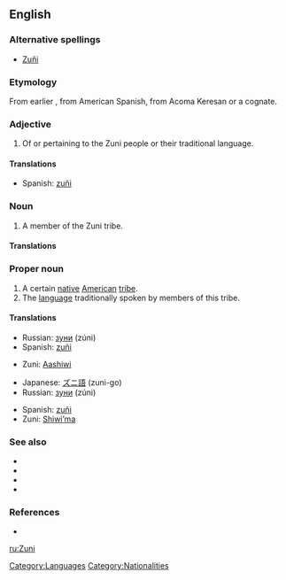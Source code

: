 {{also|zuñi|Zuñi}}
{{wikipedia}}
==English==

===Alternative spellings===
* [[Zuñi]]

===Etymology===
From earlier {{term|Zuñi}}, from American Spanish, from Acoma Keresan {{term|sɨ̂‧ni||sc=Latn}} or a cognate.

===Adjective===
{{en-adj|-}}

# Of or pertaining to the Zuni people or their traditional language.

====Translations====
{{trans-top|Of the Zuni people or their language}}
* Spanish: [[zuñi]]
{{trans-mid}}
{{trans-bottom}}

===Noun===
{{en-noun}}

# A member of the Zuni tribe.

====Translations====
{{trans-top|A member of the Zuni tribe}}
{{trans-mid}}
{{trans-bottom}}

===Proper noun===
{{en-proper noun}}

# A certain [[native]] [[American]] [[tribe]].
# The [[language]] traditionally spoken by members of this tribe.

====Translations====
{{trans-top|native American tribe}}
* Russian: [[зуни]] (zúni)
* Spanish: [[zuñi]] {{m}}
{{trans-mid}}
* Zuni: [[Aashiwi]]
{{trans-bottom}}

{{trans-top|language}}
* Japanese: [[ズニ語]] (zuni-go)
* Russian: [[зуни]] (zúni)
{{trans-mid}}
* Spanish: [[zuñi]] {{m}}
* Zuni: [[Shiwi’ma]]
{{trans-bottom}}

===See also===
* {{langcat}}
* {{pedialite|Zuni}}
* {{pedialite|Zuni language}}
* {{ethnologue|code=zun}}

===References===
* {{R:Dictionary.com|Zuni}}

[[Category:Languages]]
[[Category:Nationalities]]

[[ru:Zuni]]